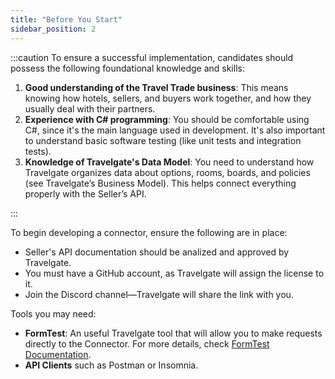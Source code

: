 ```yaml
---
title: "Before You Start"
sidebar_position: 2
---
```


:::caution
To ensure a successful implementation, candidates should possess the following foundational knowledge and skills:

1. **Good understanding of the Travel Trade business**: This means knowing how hotels, sellers, and buyers work together, and how they usually deal with their partners.
2. **Experience with C# programming**: You should be comfortable using C#, since it's the main language used in development. It's also important to understand basic software testing (like unit tests and integration tests).
3. **Knowledge of Travelgate's Data Model**: You need to understand how Travelgate organizes data about options, rooms, boards, and policies (see Travelgate’s Business Model). This helps connect everything properly with the Seller’s API.

:::

To begin developing a connector, ensure the following are in place:

- Seller's API documentation should be analized and approved by Travelgate.
- You must have a GitHub account, as Travelgate will assign the license to it.
- Join the Discord channel—Travelgate will share the link with you.

Tools you may need:

- **FormTest**: An useful Travelgate tool that will allow you to make requests directly to the Connector. For more details, check [FormTest Documentation](../Tools_and_Helpers/FormTest_Documentation.mdx).
- **API Clients** such as Postman or Insomnia.